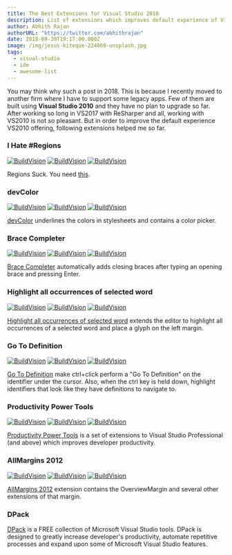 ```yaml
---
title: The Best Extensions for Visual Studio 2010
description: List of extensions which improves default experience of Visual Studio 2010
author: Abhith Rajan
authorURL: "https://twitter.com/abhithrajan"
date: 2018-09-30T19:17:00.000Z
image: /img/jesus-kiteque-224069-unsplash.jpg
tags:
  - visual-studio
  - ide
  - awesome-list
---
```


You may think why such a post in 2018. This is because I recently moved to another firm where I have to support some legacy apps.
Few of them are built using **Visual Studio 2010** and they have no plan to upgrade so far. After working so long in VS2017 with ReSharper and all, working with VS2010 is not so pleasant. But in order to improve the default experience VS2010 offering, following extensions helped me so far.

### I Hate #Regions

[![BuildVision](https://vsmarketplacebadge.apphb.com/version-short/Shanewho.IHateRegions.svg)](https://marketplace.visualstudio.com/items?itemName=Shanewho.IHateRegions)
[![BuildVision](https://vsmarketplacebadge.apphb.com/installs-short/Shanewho.IHateRegions.svg)](https://marketplace.visualstudio.com/items?itemName=Shanewho.IHateRegions)
[![BuildVision](https://vsmarketplacebadge.apphb.com/rating-short/Shanewho.IHateRegions.svg)](https://marketplace.visualstudio.com/items?itemName=Shanewho.IHateRegions)

Regions Suck. You need [this](https://marketplace.visualstudio.com/items?itemName=Shanewho.IHateRegions).

### devColor

[![BuildVision](https://vsmarketplacebadge.apphb.com/version-short/Mario185.devColor.svg)](https://marketplace.visualstudio.com/items?itemName=Mario185.devColor)
[![BuildVision](https://vsmarketplacebadge.apphb.com/installs-short/Mario185.devColor.svg)](https://marketplace.visualstudio.com/items?itemName=Mario185.devColor)
[![BuildVision](https://vsmarketplacebadge.apphb.com/rating-short/Mario185.devColor.svg)](https://marketplace.visualstudio.com/items?itemName=Mario185.devColor)

[devColor](https://marketplace.visualstudio.com/items?itemName=Mario185.devColor) underlines the colors in stylesheets and contains a color picker.

### Brace Completer

[![BuildVision](https://vsmarketplacebadge.apphb.com/version-short/JoelSpadin.BraceCompleter.svg)](https://marketplace.visualstudio.com/items?itemName=JoelSpadin.BraceCompleter)
[![BuildVision](https://vsmarketplacebadge.apphb.com/installs-short/JoelSpadin.BraceCompleter.svg)](https://marketplace.visualstudio.com/items?itemName=JoelSpadin.BraceCompleter)
[![BuildVision](https://vsmarketplacebadge.apphb.com/rating-short/JoelSpadin.BraceCompleter.svg)](https://marketplace.visualstudio.com/items?itemName=JoelSpadin.BraceCompleter)

[Brace Completer](https://marketplace.visualstudio.com/items?itemName=JoelSpadin.BraceCompleter) automatically adds closing braces after typing an opening brace and pressing Enter.

### Highlight all occurrences of selected word

[![BuildVision](https://vsmarketplacebadge.apphb.com/version-short/NicholasSha.Highlightalloccurrencesofselectedword.svg)](https://marketplace.visualstudio.com/items?itemName=NicholasSha.Highlightalloccurrencesofselectedword)
[![BuildVision](https://vsmarketplacebadge.apphb.com/installs-short/NicholasSha.Highlightalloccurrencesofselectedword.svg)](https://marketplace.visualstudio.com/items?itemName=NicholasSha.Highlightalloccurrencesofselectedword)
[![BuildVision](https://vsmarketplacebadge.apphb.com/rating-short/NicholasSha.Highlightalloccurrencesofselectedword.svg)](https://marketplace.visualstudio.com/items?itemName=NicholasSha.Highlightalloccurrencesofselectedword)

[Highlight all occurrences of selected word](https://marketplace.visualstudio.com/items?itemName=NicholasSha.Highlightalloccurrencesofselectedword) extends the editor to highlight all occurrences of a selected word and place a glyph on the left margin.

### Go To Definition

[![BuildVision](https://vsmarketplacebadge.apphb.com/version-short/NoahRichards.GoToDefinition.svg)](https://marketplace.visualstudio.com/items?itemName=NoahRichards.GoToDefinition)
[![BuildVision](https://vsmarketplacebadge.apphb.com/installs-short/NoahRichards.GoToDefinition.svg)](https://marketplace.visualstudio.com/items?itemName=NoahRichards.GoToDefinition)
[![BuildVision](https://vsmarketplacebadge.apphb.com/rating-short/NoahRichards.GoToDefinition.svg)](https://marketplace.visualstudio.com/items?itemName=NoahRichards.GoToDefinition)

[Go To Definition](https://marketplace.visualstudio.com/items?itemName=NoahRichards.GoToDefinition) make ctrl+click perform a "Go To Definition" on the identifier under the cursor. Also, when the ctrl key is held down, highlight identifiers that look like they have definitions to navigate to.

### Productivity Power Tools

[![BuildVision](https://vsmarketplacebadge.apphb.com/version-short/VisualStudioPlatformTeam.ProductivityPowerTools.svg)](https://marketplace.visualstudio.com/items?itemName=VisualStudioPlatformTeam.ProductivityPowerTools)
[![BuildVision](https://vsmarketplacebadge.apphb.com/installs-short/VisualStudioPlatformTeam.ProductivityPowerTools.svg)](https://marketplace.visualstudio.com/items?itemName=VisualStudioPlatformTeam.ProductivityPowerTools)
[![BuildVision](https://vsmarketplacebadge.apphb.com/rating-short/VisualStudioPlatformTeam.ProductivityPowerTools.svg)](https://marketplace.visualstudio.com/items?itemName=VisualStudioPlatformTeam.ProductivityPowerTools)

[Productivity Power Tools](https://marketplace.visualstudio.com/items?itemName=VisualStudioPlatformTeam.ProductivityPowerTools) is a set of extensions to Visual Studio Professional (and above) which improves developer productivity.

### AllMargins 2012

[![BuildVision](https://vsmarketplacebadge.apphb.com/version-short/fourpastmidnight.AllMargins2012.svg)](https://marketplace.visualstudio.com/items?itemName=fourpastmidnight.AllMargins2012)
[![BuildVision](https://vsmarketplacebadge.apphb.com/installs-short/fourpastmidnight.AllMargins2012.svg)](https://marketplace.visualstudio.com/items?itemName=fourpastmidnight.AllMargins2012)
[![BuildVision](https://vsmarketplacebadge.apphb.com/rating-short/fourpastmidnight.AllMargins2012.svg)](https://marketplace.visualstudio.com/items?itemName=fourpastmidnight.AllMargins2012)

[AllMargins 2012](https://marketplace.visualstudio.com/items?itemName=fourpastmidnight.AllMargins2012) extension contains the OverviewMargin and several other extensions of that margin.

### DPack

[DPack](http://www.usysware.com/dpack/Default.aspx) is a FREE collection of Microsoft Visual Studio tools. DPack is designed to greatly increase developer's productivity, automate repetitive processes and expand upon some of Microsoft Visual Studio features.
